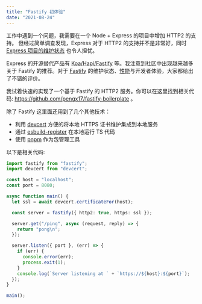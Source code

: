 ```yaml
---
title: "Fastify 初体验"
date: "2021-08-24"
---
```


工作中遇到一个问题，我需要在一个 Node + Express 的项目中增加 HTTP2 的支持。
但经过简单调查发现，Express 对于 HTTP2 的支持并不是非常好，同时 [Express 项目的维护状态](https://www.reddit.com/r/node/comments/l67u0t/what_is_the_current_status_of_express_js_project/) 也令人担忧。

Express 的开源替代产品有 [Koa/Hapi/Fastify](https://www.npmtrends.com/express-vs-fastify-vs-hapi-vs-koa-vs-restify) 等。我注意到社区中出现越来越多关于 Fastify 的推荐。对于 [Fastify](https://www.fastify.io/) 的维护状态、[性能](https://www.fastify.io/benchmarks/)与开发者体验，大家都给出了不错的评价。

我试着快速的实现了一个基于 Fastify 的 HTTP2 服务。你可以在这里找到相关代码: https://github.com/pengx17/fastify-boilerplate 。

除了 Fastify 这里面还用到了几个其他技术：

- 利用 [devcert](https://github.com/davewasmer/devcert) 方便的将本地 HTTPS 证书维护集成到本地服务
- 通过 [esbuild-register](https://github.com/egoist/esbuild-register) 在本地运行 TS 代码
- 使用 [pnpm](https://pnpm.io/npmrc) 作为包管理工具

以下是相关代码:

```ts
import fastify from "fastify";
import devcert from "devcert";

const host = "localhost";
const port = 8080;

async function main() {
  let ssl = await devcert.certificateFor(host);

  const server = fastify({ http2: true, https: ssl });

  server.get("/ping", async (request, reply) => {
    return "pong\n";
  });

  server.listen({ port }, (err) => {
    if (err) {
      console.error(err);
      process.exit(1);
    }
    console.log(`Server listening at ` + `https://${host}:${port}`);
  });
}

main();
```
